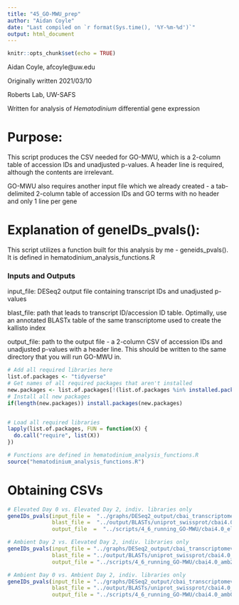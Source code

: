 ```yaml
---
title: "45_GO-MWU_prep"
author: "Aidan Coyle"
date: "Last compiled on `r format(Sys.time(), '%Y-%m-%d')`"
output: html_document
---
```


```r
knitr::opts_chunk$set(echo = TRUE)
```

Aidan Coyle, afcoyle@uw.edu

Originally written 2021/03/10

Roberts Lab, UW-SAFS

Written for analysis of _Hematodinium_ differential gene expression

# Purpose:

This script produces the CSV needed for GO-MWU, which is a 2-column table of accession IDs and unadjusted p-values. A header line is required, although the contents are irrelevant.

GO-MWU also requires another input file which we already created - a tab-delimited 2-column table of accession IDs and GO terms with no header and only 1 line per gene

# Explanation of geneIDs_pvals():

This script utilizes a function built for this analysis by me - geneids_pvals(). It is defined in hematodinium_analysis_functions.R

### Inputs and Outputs

input_file: DESeq2 output file containing transcript IDs and unadjusted p-values

blast_file: path that leads to transcript ID/accession ID table. Optimally, use an annotated BLASTx table of the same transcriptome used to create the kallisto index

output_file: path to the output file - a 2-column CSV of accession IDs and unadjusted p-values with a header line. This should be written to the same directory that you will run GO-MWU in.

```r
# Add all required libraries here
list.of.packages <- "tidyverse"
# Get names of all required packages that aren't installed
new.packages <- list.of.packages[!(list.of.packages %in% installed.packages()[, "Package"])]
# Install all new packages
if(length(new.packages)) install.packages(new.packages)


# Load all required libraries
lapply(list.of.packages, FUN = function(X) {
  do.call("require", list(X))
})

# Functions are defined in hematodinium_analysis_functions.R
source("hematodinium_analysis_functions.R")
```

# Obtaining CSVs

```r
# Elevated Day 0 vs. Elevated Day 2, indiv. libraries only
geneIDs_pvals(input_file =  "../graphs/DESeq2_output/cbai_transcriptomev4.0/elev0_vs_elev2_indiv/AllGenes_wcols.txt",
              blast_file =  "../output/BLASTs/uniprot_swissprot/cbai4.0_blastxres.tab",
              output_file  =  "../scripts/4_6_running_GO-MWU/cbai4.0_elev0_vs_elev2_indiv_pvals.csv")

# Ambient Day 2 vs. Elevated Day 2, indiv. libraries only
geneIDs_pvals(input_file = "../graphs/DESeq2_output/cbai_transcriptomev4.0/amb2_vs_elev2_indiv/AllGenes_wcols.txt",
              blast_file = "../output/BLASTs/uniprot_swissprot/cbai4.0_blastxres.tab",
              output_file = "../scripts/4_6_running_GO-MWU/cbai4.0_amb2_vs_elev2_indiv_pvals.csv")

# Ambient Day 0 vs. Ambient Day 2, indiv. libraries only
geneIDs_pvals(input_file = "../graphs/DESeq2_output/cbai_transcriptomev4.0/amb0_vs_amb2_indiv/AllGenes_wcols.txt",
              blast_file = "../output/BLASTs/uniprot_swissprot/cbai4.0_blastxres.tab",
              output_file = "../scripts/4_6_running_GO-MWU/cbai4.0_amb0_vs_amb2_indiv_pvals.csv")
```